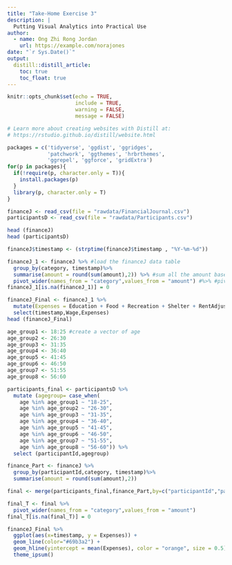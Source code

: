 ```yaml
---
title: "Take-Home Exercise 3"
description: |
  Putting Visual Analytics into Practical Use
author:
  - name: Ong Zhi Rong Jordan 
    url: https://example.com/norajones
date: "`r Sys.Date()`"
output: 
  distill::distill_article:
    toc: true
    toc_float: true
---
```


```r
knitr::opts_chunk$set(echo = TRUE,
                      include = TRUE,
                      warning = FALSE,
                      message = FALSE)

# Learn more about creating websites with Distill at:
# https://rstudio.github.io/distill/website.html

```

```r
packages = c('tidyverse', 'ggdist', 'ggridges',
             'patchwork', 'ggthemes', 'hrbrthemes',
             'ggrepel', 'ggforce', 'gridExtra')
for(p in packages){
  if(!require(p, character.only = T)){
    install.packages(p)
  }
  library(p, character.only = T)
}

```

``` r
financeJ <- read_csv(file = "rawdata/FinancialJournal.csv")
participantsD <- read_csv(file = "rawdata/Participants.csv")

head (financeJ)
head (participantsD)
```


``` r
financeJ$timestamp <- (strptime(financeJ$timestamp , "%Y-%m-%d"))

financeJ_1 <- financeJ %>% #load the financeJ data table
  group_by(category, timestamp)%>% 
  summarise(amount = round(sum(amount),2)) %>% #sum all the amount based on their ID and Category rounding off to 2 decimal place
  pivot_wider(names_from = "category",values_from = "amount") #%>% #pivot the table to have the categories in columns instead of rows
financeJ_1[is.na(financeJ_1)] = 0

financeJ_Final <- financeJ_1 %>%
  mutate(Expenses = Education + Food + Recreation + Shelter + RentAdjustment) %>%
  select(timestamp,Wage,Expenses)
head (financeJ_Final)
```

``` r

age_group1 <- 18:25 #create a vector of age
age_group2 <- 26:30
age_group3 <- 31:35
age_group4 <- 36:40
age_group5 <- 41:45
age_group6 <- 46:50
age_group7 <- 51:55
age_group8 <- 56:60

participants_final <- participantsD %>%
  mutate (agegroup= case_when(
    age %in% age_group1 ~ "18-25",
    age %in% age_group2 ~ "26-30",
    age %in% age_group3 ~ "31-35",
    age %in% age_group4 ~ "36-40",
    age %in% age_group5 ~ "41-45",
    age %in% age_group6 ~ "46-50",
    age %in% age_group7 ~ "51-55",
    age %in% age_group8 ~ "56-60")) %>%
  select (participantId,agegroup)

finance_Part <- financeJ %>%
  group_by(participantId,category, timestamp)%>% 
  summarise(amount = round(sum(amount),2))

final <- merge(participants_final,finance_Part,by=c("participantId","participantId"),all.x=T)

final_T <- final %>%
  pivot_wider(names_from = "category",values_from = "amount")
final_T[is.na(final_T)] = 0

```

``` r

financeJ_Final %>%
  ggplot(aes(x=timestamp, y = Expenses)) +
  geom_line(color="#69b3a2") +
  geom_hline(yintercept = mean(Expenses), color = "orange", size = 0.5) +
  theme_ipsum()
```
